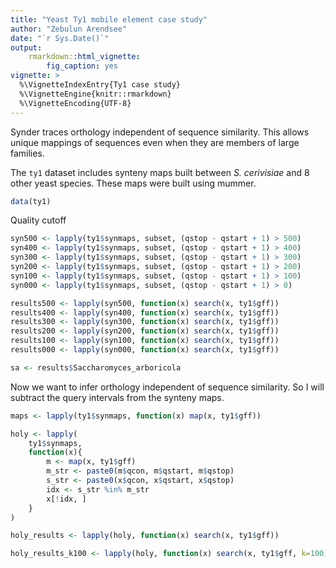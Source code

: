 ```yaml
---
title: "Yeast Ty1 mobile element case study"
author: "Zebulun Arendsee"
date: "`r Sys.Date()`"
output:
    rmarkdown::html_vignette:
        fig_caption: yes
vignette: >
  %\VignetteIndexEntry{Ty1 case study}
  %\VignetteEngine{knitr::rmarkdown}
  %\VignetteEncoding{UTF-8}
---
```


Synder traces orthology independent of sequence similarity. This allows unique
mappings of sequences even when they are members of large families.

The `ty1` dataset includes synteny maps built between *S. cerivisiae* and 8
other yeast species. These maps were built using mummer.

```r
data(ty1)
```

Quality cutoff

```r
syn500 <- lapply(ty1$synmaps, subset, (qstop - qstart + 1) > 500)
syn400 <- lapply(ty1$synmaps, subset, (qstop - qstart + 1) > 400)
syn300 <- lapply(ty1$synmaps, subset, (qstop - qstart + 1) > 300)
syn200 <- lapply(ty1$synmaps, subset, (qstop - qstart + 1) > 200)
syn100 <- lapply(ty1$synmaps, subset, (qstop - qstart + 1) > 100)
syn000 <- lapply(ty1$synmaps, subset, (qstop - qstart + 1) > 0)
```


```r
results500 <- lapply(syn500, function(x) search(x, ty1$gff))
results400 <- lapply(syn400, function(x) search(x, ty1$gff))
results300 <- lapply(syn300, function(x) search(x, ty1$gff))
results200 <- lapply(syn200, function(x) search(x, ty1$gff))
results100 <- lapply(syn100, function(x) search(x, ty1$gff))
results000 <- lapply(syn000, function(x) search(x, ty1$gff))

sa <- results$Saccharomyces_arboricola
```

Now we want to infer orthology independent of sequence similarity. So I will
subtract the query intervals from the synteny maps.


```r
maps <- lapply(ty1$synmaps, function(x) map(x, ty1$gff))

holy <- lapply(
    ty1$synmaps,
    function(x){
        m <- map(x, ty1$gff)
        m_str <- paste0(m$qcon, m$qstart, m$qstop)  
        s_str <- paste0(x$qcon, x$qstart, x$qstop)
        idx <- s_str %in% m_str
        x[!idx, ]
    }
)

holy_results <- lapply(holy, function(x) search(x, ty1$gff))

holy_results_k100 <- lapply(holy, function(x) search(x, ty1$gff, k=100))
```
